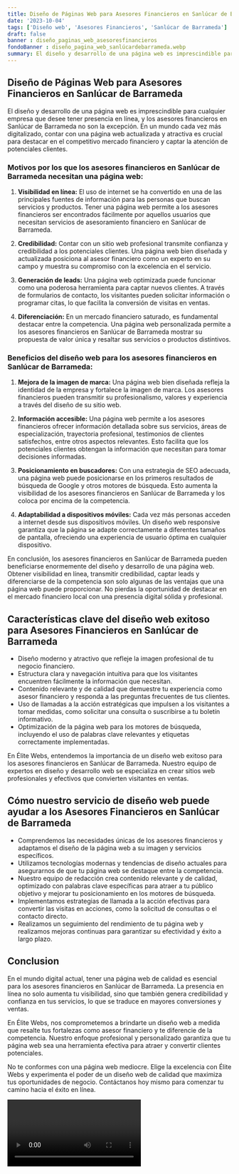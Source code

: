 ```yaml
---
title: Diseño de Páginas Web para Asesores Financieros en Sanlúcar de Barrameda
date: '2023-10-04'
tags: ['Diseño web', 'Asesores Financieros', 'Sanlúcar de Barrameda']
draft: false
banner : diseño_paginas_web_asesoresfinancieros
fondoBanner : diseño_pagina_web_sanlúcardebarrameda.webp
summary: El diseño y desarrollo de una página web es imprescindible para cualquier empresa que desee tener presencia en línea, y los asesores financieros en Sanlúcar de Barrameda no son la excepción. En un mundo cada vez más digitalizado, contar con una página web actualizada y atractiva es crucial para destacar en el competitivo mercado financiero y captar la atención de potenciales clientes.
---
```


## Diseño de Páginas Web para Asesores Financieros en Sanlúcar de Barrameda

El diseño y desarrollo de una página web es imprescindible para cualquier empresa que desee tener presencia en línea, y los asesores financieros en Sanlúcar de Barrameda no son la excepción. En un mundo cada vez más digitalizado, contar con una página web actualizada y atractiva es crucial para destacar en el competitivo mercado financiero y captar la atención de potenciales clientes.

### Motivos por los que los asesores financieros en Sanlúcar de Barrameda necesitan una página web:

1. **Visibilidad en línea:** El uso de internet se ha convertido en una de las principales fuentes de información para las personas que buscan servicios y productos. Tener una página web permite a los asesores financieros ser encontrados fácilmente por aquellos usuarios que necesitan servicios de asesoramiento financiero en Sanlúcar de Barrameda.

2. **Credibilidad:** Contar con un sitio web profesional transmite confianza y credibilidad a los potenciales clientes. Una página web bien diseñada y actualizada posiciona al asesor financiero como un experto en su campo y muestra su compromiso con la excelencia en el servicio.

3. **Generación de leads:** Una página web optimizada puede funcionar como una poderosa herramienta para captar nuevos clientes. A través de formularios de contacto, los visitantes pueden solicitar información o programar citas, lo que facilita la conversión de visitas en ventas.

4. **Diferenciación:** En un mercado financiero saturado, es fundamental destacar entre la competencia. Una página web personalizada permite a los asesores financieros en Sanlúcar de Barrameda mostrar su propuesta de valor única y resaltar sus servicios o productos distintivos.

### Beneficios del diseño web para los asesores financieros en Sanlúcar de Barrameda:

1. **Mejora de la imagen de marca:** Una página web bien diseñada refleja la identidad de la empresa y fortalece la imagen de marca. Los asesores financieros pueden transmitir su profesionalismo, valores y experiencia a través del diseño de su sitio web.

2. **Información accesible:** Una página web permite a los asesores financieros ofrecer información detallada sobre sus servicios, áreas de especialización, trayectoria profesional, testimonios de clientes satisfechos, entre otros aspectos relevantes. Esto facilita que los potenciales clientes obtengan la información que necesitan para tomar decisiones informadas.

3. **Posicionamiento en buscadores:** Con una estrategia de SEO adecuada, una página web puede posicionarse en los primeros resultados de búsqueda de Google y otros motores de búsqueda. Esto aumenta la visibilidad de los asesores financieros en Sanlúcar de Barrameda y los coloca por encima de la competencia.

4. **Adaptabilidad a dispositivos móviles:** Cada vez más personas acceden a internet desde sus dispositivos móviles. Un diseño web responsive garantiza que la página se adapte correctamente a diferentes tamaños de pantalla, ofreciendo una experiencia de usuario óptima en cualquier dispositivo.

En conclusión, los asesores financieros en Sanlúcar de Barrameda pueden beneficiarse enormemente del diseño y desarrollo de una página web. Obtener visibilidad en línea, transmitir credibilidad, captar leads y diferenciarse de la competencia son solo algunas de las ventajas que una página web puede proporcionar. No pierdas la oportunidad de destacar en el mercado financiero local con una presencia digital sólida y profesional.

<GifSeo />

<Cta />

## Características clave del diseño web exitoso para Asesores Financieros en Sanlúcar de Barrameda

- Diseño moderno y atractivo que refleje la imagen profesional de tu negocio financiero.
- Estructura clara y navegación intuitiva para que los visitantes encuentren fácilmente la información que necesitan.
- Contenido relevante y de calidad que demuestre tu experiencia como asesor financiero y responda a las preguntas frecuentes de tus clientes.
- Uso de llamadas a la acción estratégicas que impulsen a los visitantes a tomar medidas, como solicitar una consulta o suscribirse a tu boletín informativo.
- Optimización de la página web para los motores de búsqueda, incluyendo el uso de palabras clave relevantes y etiquetas correctamente implementadas.

En Élite Webs, entendemos la importancia de un diseño web exitoso para los asesores financieros en Sanlúcar de Barrameda. Nuestro equipo de expertos en diseño y desarrollo web se especializa en crear sitios web profesionales y efectivos que convierten visitantes en ventas.

## Cómo nuestro servicio de diseño web puede ayudar a los Asesores Financieros en Sanlúcar de Barrameda

- Comprendemos las necesidades únicas de los asesores financieros y adaptamos el diseño de la página web a su imagen y servicios específicos.
- Utilizamos tecnologías modernas y tendencias de diseño actuales para asegurarnos de que tu página web se destaque entre la competencia.
- Nuestro equipo de redacción crea contenido relevante y de calidad, optimizado con palabras clave específicas para atraer a tu público objetivo y mejorar tu posicionamiento en los motores de búsqueda.
- Implementamos estrategias de llamada a la acción efectivas para convertir las visitas en acciones, como la solicitud de consultas o el contacto directo.
- Realizamos un seguimiento del rendimiento de tu página web y realizamos mejoras continuas para garantizar su efectividad y éxito a largo plazo.

## Conclusion

En el mundo digital actual, tener una página web de calidad es esencial para los asesores financieros en Sanlúcar de Barrameda. La presencia en línea no solo aumenta tu visibilidad, sino que también genera credibilidad y confianza en tus servicios, lo que se traduce en mayores conversiones y ventas.

En Élite Webs, nos comprometemos a brindarte un diseño web a medida que resalte tus fortalezas como asesor financiero y te diferencie de la competencia. Nuestro enfoque profesional y personalizado garantiza que tu página web sea una herramienta efectiva para atraer y convertir clientes potenciales.

No te conformes con una página web mediocre. Elige la excelencia con Élite Webs y experimenta el poder de un diseño web de calidad que maximiza tus oportunidades de negocio. Contáctanos hoy mismo para comenzar tu camino hacia el éxito en línea.

<Video />

<CtaBot job='Asesores Financieros' city='Sanlúcar de Barrameda'/>

<Gmaps query='Sanlúcar de Barrameda+españa+maps' />